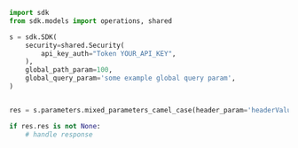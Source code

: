 ```python showLineNumbers copy filename="Mixed Parameters Camel Case usage example"
import sdk
from sdk.models import operations, shared

s = sdk.SDK(
    security=shared.Security(
        api_key_auth="Token YOUR_API_KEY",
    ),
    global_path_param=100,
    global_query_param='some example global query param',
)


res = s.parameters.mixed_parameters_camel_case(header_param='headerValue', path_param='pathValue', query_string_param='queryValue')

if res.res is not None:
    # handle response
```
